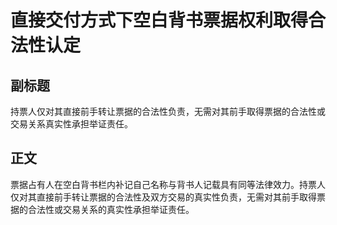 # 直接交付方式下空白背书票据权利取得合法性认定
## 副标题
持票人仅对其直接前手转让票据的合法性负责，无需对其前手取得票据的合法性或交易关系真实性承担举证责任。
## 正文
票据占有人在空白背书栏内补记自己名称与背书人记载具有同等法律效力。持票人仅对其直接前手转让票据的合法性及双方交易的真实性负责，无需对其前手取得票据的合法性或交易关系的真实性承担举证责任。